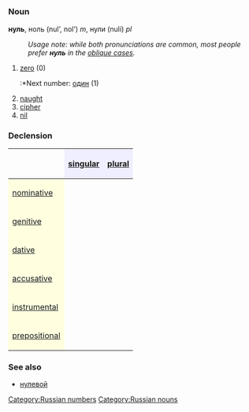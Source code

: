 =={{ru}}==
[[Category:Russian numbers]]
[[Category:Russian nouns]]
===Noun===
'''нуль''', ноль (nul’, nol’) ''m'', нули (nulí) ''pl''
:''Usage note: while both pronunciations are common, most people prefer '''''нуль''''' in the [[oblique case]]s.''

#[[zero]] (0)
#:*Next number: [[один]] (1)
#[[naught]]
#[[cipher]]
#[[nil]]

===Declension===
{| border="1" cellpadding="4" cellspacing="0"
!
! style="background-color: #EFEFFF" align="center"|[[singular]]
! style="background-color: #EFEFFF" align="center"|[[plural]]
|-
! style="background-color: #FFFFE0" align="left"|[[nominative case|nominative]]
| align="center"|{{Unicode|нуль}}
| align="center"|{{Unicode|нули́}}
|-
! style="background-color: #FFFFE0" align="left"|[[genitive case|genitive]]
| align="center"|{{Unicode|нуля́}}
| align="center"|{{Unicode|нуле́й}}
|-
! style="background-color: #FFFFE0" align="left"|[[dative case|dative]]
| align="center"|{{Unicode|нулю́}}
| align="center"|{{Unicode|нуля́м}}
|-
! style="background-color: #FFFFE0" align="left"|[[accusative case|accusative]]
| align="center"|{{Unicode|нуль}}
| align="center"|{{Unicode|нули́}}
|-
! style="background-color: #FFFFE0" align="left"|[[instrumental case|instrumental]]
| align="center"|{{Unicode|нулём}}
| align="center"|{{Unicode|нуля́ми}}
|-
! style="background-color: #FFFFE0" align="left"|[[prepositional case|prepositional]]
| align="center"|{{Unicode|о нуле́}}
| align="center"|{{Unicode|о нуля́х}}
|}

===See also===
*[[нулевой]]